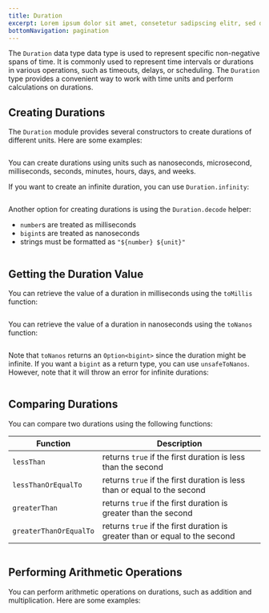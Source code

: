 ```yaml
---
title: Duration
excerpt: Lorem ipsum dolor sit amet, consetetur sadipscing elitr, sed diam nonumy eirmod tempor invidunt ut labore.
bottomNavigation: pagination
---
```


The `Duration` data type data type is used to represent specific non-negative spans of time. It is commonly used to represent time intervals or durations in various operations, such as timeouts, delays, or scheduling. The `Duration` type provides a convenient way to work with time units and perform calculations on durations.

## Creating Durations

The `Duration` module provides several constructors to create durations of different units. Here are some examples:

```ts file=<rootDir>/src/reference/data-types/duration/creating.ts

```

You can create durations using units such as nanoseconds, microsecond, milliseconds, seconds, minutes, hours, days, and weeks.

If you want to create an infinite duration, you can use `Duration.infinity`:

```ts file=<rootDir>/src/reference/data-types/duration/infinity.ts

```

Another option for creating durations is using the `Duration.decode` helper:

- `number`s are treated as milliseconds
- `bigint`s are treated as nanoseconds
- strings must be formatted as `"${number} ${unit}"`

```ts file=<rootDir>/src/reference/data-types/duration/decode.ts

```

## Getting the Duration Value

You can retrieve the value of a duration in milliseconds using the `toMillis` function:

```ts file=<rootDir>/src/reference/data-types/duration/toMillis.ts

```

You can retrieve the value of a duration in nanoseconds using the `toNanos` function:

```ts file=<rootDir>/src/reference/data-types/duration/toNanos.ts

```

Note that `toNanos` returns an `Option<bigint>` since the duration might be infinite. If you want a `bigint` as a return type, you can use `unsafeToNanos`. However, note that it will throw an error for infinite durations:

```ts file=<rootDir>/src/reference/data-types/duration/unsafeToNanos.ts

```

## Comparing Durations

You can compare two durations using the following functions:

| **Function**           | **Description**                                                             |
| ---------------------- | --------------------------------------------------------------------------- |
| `lessThan`             | returns `true` if the first duration is less than the second                |
| `lessThanOrEqualTo`    | returns `true` if the first duration is less than or equal to the second    |
| `greaterThan`          | returns `true` if the first duration is greater than the second             |
| `greaterThanOrEqualTo` | returns `true` if the first duration is greater than or equal to the second |

```ts file=<rootDir>/src/reference/data-types/duration/comparing.ts

```

## Performing Arithmetic Operations

You can perform arithmetic operations on durations, such as addition and multiplication. Here are some examples:

```ts file=<rootDir>/src/reference/data-types/duration/arithmetic-operations.ts

```
